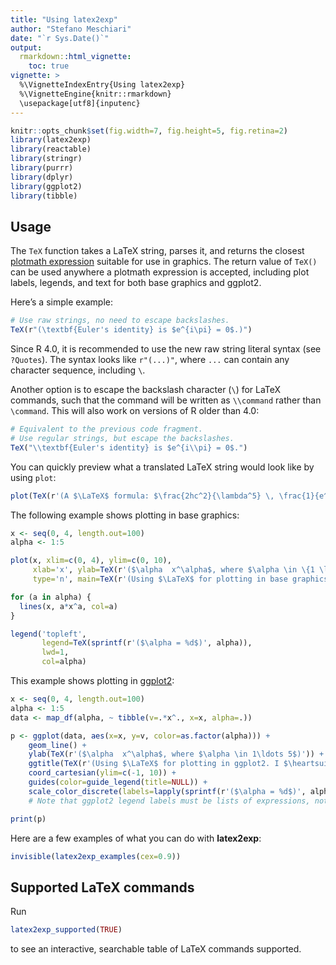 ```yaml
---
title: "Using latex2exp"
author: "Stefano Meschiari"
date: "`r Sys.Date()`"
output: 
  rmarkdown::html_vignette:
    toc: true
vignette: >
  %\VignetteIndexEntry{Using latex2exp}
  %\VignetteEngine{knitr::rmarkdown}
  \usepackage[utf8]{inputenc}
---
```

```r
knitr::opts_chunk$set(fig.width=7, fig.height=5, fig.retina=2)
library(latex2exp)
library(reactable)
library(stringr)
library(purrr)
library(dplyr)
library(ggplot2)
library(tibble)
```

## Usage
The `TeX` function takes a LaTeX string, parses it, and returns the closest [plotmath expression](http://stat.ethz.ch/R-manual/R-patched/library/grDevices/html/plotmath.html) suitable for use in graphics. The return value of `TeX()` can be used anywhere a plotmath expression is accepted, including plot labels, legends, and text for both base graphics and ggplot2.

Here's a simple example:

```r
# Use raw strings, no need to escape backslashes.
TeX(r"(\textbf{Euler's identity} is $e^{i\pi} = 0$.)")
```

Since R 4.0, it is recommended to use the new raw string literal syntax (see `?Quotes`). The syntax looks like `r"(...)"`, where `...` can contain any character sequence, including `\`.

Another option is to escape the backslash character (`\`) for LaTeX commands, such that the  command will be written as `\\command` rather than `\command`. This will also work on versions of R older than 4.0:

```r
# Equivalent to the previous code fragment.
# Use regular strings, but escape the backslashes.
TeX("\\textbf{Euler's identity} is $e^{i\\pi} = 0$.")
```

You can quickly preview what a translated LaTeX string would look like by using `plot`: 

```r
plot(TeX(r'(A $\LaTeX$ formula: $\frac{2hc^2}{\lambda^5} \, \frac{1}{e^{\frac{hc}{\lambda k_B T}} - 1}$)'), cex=2, main="")
```


The following example shows plotting in base graphics:
```r
x <- seq(0, 4, length.out=100)
alpha <- 1:5

plot(x, xlim=c(0, 4), ylim=c(0, 10), 
     xlab='x', ylab=TeX(r'($\alpha  x^\alpha$, where $\alpha \in \{1 \ldots 5\}$)'), 
     type='n', main=TeX(r'(Using $\LaTeX$ for plotting in base graphics!)', bold=TRUE))

for (a in alpha) {
  lines(x, a*x^a, col=a)
}

legend('topleft', 
       legend=TeX(sprintf(r'($\alpha = %d$)', alpha)), 
       lwd=1, 
       col=alpha)
```

This example shows plotting in [ggplot2](https://ggplot2.tidyverse.org):
```r
x <- seq(0, 4, length.out=100)
alpha <- 1:5
data <- map_df(alpha, ~ tibble(v=.*x^., x=x, alpha=.))

p <- ggplot(data, aes(x=x, y=v, color=as.factor(alpha))) +
    geom_line() + 
    ylab(TeX(r'($\alpha  x^\alpha$, where $\alpha \in 1\ldots 5$)')) +
    ggtitle(TeX(r'(Using $\LaTeX$ for plotting in ggplot2. I $\heartsuit$ ggplot!)')) +
    coord_cartesian(ylim=c(-1, 10)) +
    guides(color=guide_legend(title=NULL)) +
    scale_color_discrete(labels=lapply(sprintf(r'($\alpha = %d$)', alpha), TeX)) 
    # Note that ggplot2 legend labels must be lists of expressions, not vectors of expressions

print(p)
```


Here are a few examples of what you can do with **latex2exp**:

```r
invisible(latex2exp_examples(cex=0.9))
```

## Supported LaTeX commands
Run 

```r
latex2exp_supported(TRUE)
```

to see an interactive, searchable table of LaTeX commands supported.